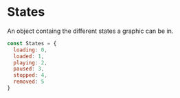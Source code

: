 # States

An object containg the different states a graphic can be in.

```js
const States = {
  loading: 0,
  loaded: 1,
  playing: 2,
  paused: 3,
  stopped: 4,
  removed: 5
}
```
